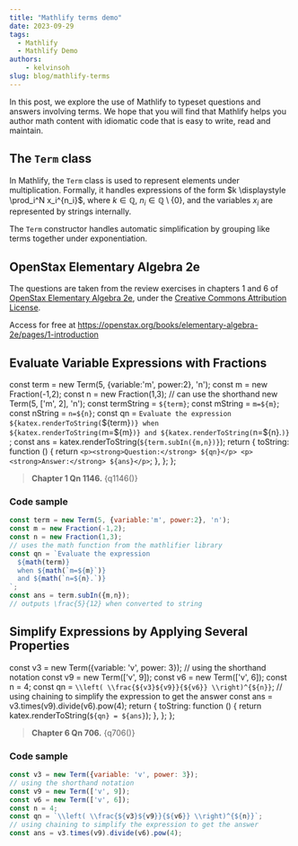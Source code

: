 ```yaml
---
title: "Mathlify terms demo"
date: 2023-09-29
tags:
  - Mathlify
  - Mathlify Demo
authors: 
	- kelvinsoh
slug: blog/mathlify-terms
---
```


In this post, we explore the use of Mathlify to typeset questions
and answers involving terms. We hope that you will find
that Mathlify helps you author math content with
idiomatic code that is easy to write, read and maintain.

## The `Term` class

In Mathlify, the `Term` class is used to represent elements under multiplication. Formally,
it handles expressions of the form
$k \displaystyle \prod_i^N x_i^{n_i}$,
where $k \in \mathbb{Q}$, $n_i \in \mathbb{Q}\setminus\{0\}$, and the variables
$x_i$ are represented by strings internally.

The `Term` constructor handles automatic simplification by grouping like terms together under exponentiation.

## OpenStax Elementary Algebra 2e

The questions are taken from the review exercises in chapters 1 and 6 of
[OpenStax Elementary Algebra 2e](https://openstax.org/books/elementary-algebra-2e/pages/1-review-exercises),
under the [Creative Commons Attribution License](https://creativecommons.org/licenses/by/4.0/).

Access for free at https://openstax.org/books/elementary-algebra-2e/pages/1-introduction

## Evaluate Variable Expressions with Fractions


  const term = new Term(5, {variable:'m', power:2}, 'n');
  const m = new Fraction(-1,2);
  const n = new Fraction(1,3);
  // can use the shorthand new Term(5, ['m', 2], 'n');
  const termString = `${term}`;
  const mString = `m=${m}`;
  const nString = `n=${n}`;
  const qn = `Evaluate the expression ${katex.renderToString(`${term}`)}
    when ${katex.renderToString(`m=${m}`)}
    and ${katex.renderToString(`n=${n}.`)}
  `;
  const ans = katex.renderToString(`${term.subIn({m,n})}`);
  return {
    toString: function () {
      return `<p><strong>Question:</strong> ${qn}</p>
        <p><strong>Answer:</strong> ${ans}</p>`;
    },
  };
};

> **Chapter 1 Qn 1146.**
> {q1146()}

### Code sample

```js
const term = new Term(5, {variable:'m', power:2}, 'n');
const m = new Fraction(-1,2);
const n = new Fraction(1,3);
// uses the math function from the mathlifier library
const qn = `Evaluate the expression
  ${math(term)}
  when ${math(`m=${m}`)}
  and ${math(`n=${n}.`)}
`;
const ans = term.subIn({m,n});
// outputs \frac{5}{12} when converted to string
```

## Simplify Expressions by Applying Several Properties

  const v3 = new Term({variable: 'v', power: 3});
  // using the shorthand notation
  const v9 = new Term(['v', 9]);
  const v6 = new Term(['v', 6]);
  const n = 4;
  const qn = `\\left( \\frac{${v3}${v9}}{${v6}} \\right)^{${n}}`;
  // using chaining to simplify the expression to get the answer
  const ans = v3.times(v9).divide(v6).pow(4);
  return {
    toString: function () {
      return katex.renderToString(`${qn} = ${ans}`);
    },
  };
};

> **Chapter 6 Qn 706.**
> {q706()}

### Code sample

```js
const v3 = new Term({variable: 'v', power: 3});
// using the shorthand notation
const v9 = new Term(['v', 9]);
const v6 = new Term(['v', 6]);
const n = 4;
const qn = `\\left( \\frac{${v3}${v9}}{${v6}} \\right)^{${n}}`;
// using chaining to simplify the expression to get the answer
const ans = v3.times(v9).divide(v6).pow(4);
```
